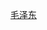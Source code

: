 {{Userbox
  |border-c = #CC0000
  |border-s = 5
  |id-c     = #CC0000
  |id-s     = 25
  |id-fc    = #CC0000
  |info-c   = #CC0000
  |info-s   = 11
  |info-fc  = #ffffff
  |id       = [[File:Mao Zedong portrait.jpg|60px]]
  |info     = <div align="center">這个用戶永远怀念<br>伟大领袖'''[[毛泽东|<span style="color:#fff">毛泽东主席</span>]]'''</div>
  |usercategory=怀念毛泽东的维基人
}}
<noinclude>
[[Category:政治用戶框模板|毛泽东]]
</noinclude>